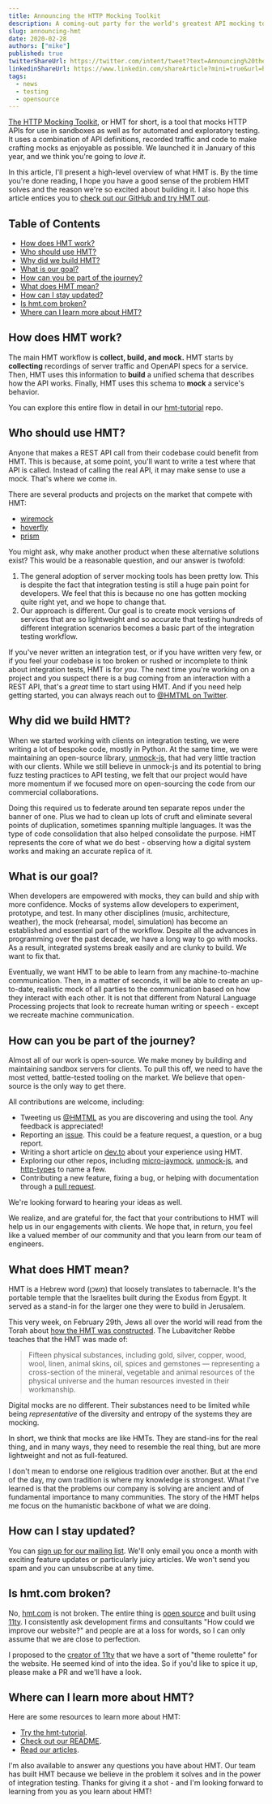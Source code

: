 ```yaml
---
title: Announcing the HTTP Mocking Toolkit
description: A coming-out party for the world's greatest API mocking tool that no one has ever heard of. Yet.
slug: announcing-hmt
date: 2020-02-28
authors: ["mike"]
published: true
twitterShareUrl: https://twitter.com/intent/tweet?text=Announcing%20the%20HTTP%20Mocking%20Toolkit%20via%20%40meeshkan%20https%3A%2F%2Fmeeshkan.com%2Fblog%2Fannouncing-hmt%2F
linkedinShareUrl: https://www.linkedin.com/shareArticle?mini=true&url=https%3A%2F%2Fmeeshkan.com%2Fblog%2Fannouncing-hmt%2F&source=Meeshkan
tags:
  - news
  - testing
  - opensource
---
```


[The HTTP Mocking Toolkit](https://github.com/meeshkan/hmt), or HMT for short, is a tool that mocks HTTP APIs for use in sandboxes as well as for automated and exploratory testing. It uses a combination of API definitions, recorded traffic and code to make crafting mocks as enjoyable as possible. We launched it in January of this year, and we think you're going to _love it_.

In this article, I'll present a high-level overview of what HMT is. By the time you're done reading, I hope you have a good sense of the problem HMT solves and the reason we're so excited about building it. I also hope this article entices you to [check out our GitHub and try HMT out](https://github.com/meeshkan/hmt).

## Table of Contents

- [How does HMT work?](#how-does-hmt-work)
- [Who should use HMT?](#who-should-use-hmt)
- [Why did we build HMT?](#why-did-we-build-hmt)
- [What is our goal?](#what-is-our-goal)
- [How can you be part of the journey?](#how-can-you-be-part-of-the-journey)
- [What does HMT mean?](#what-does-hmt-mean)
- [How can I stay updated?](#how-can-i-stay-updated)
- [Is hmt.com broken?](#is-hmtcom-broken)
- [Where can I learn more about HMT?](#where-can-i-learn-more-about-hmt)

## How does HMT work?

The main HMT workflow is **collect, build, and mock.** HMT starts by **collecting** recordings of server traffic and OpenAPI specs for a service. Then, HMT uses this information to **build** a unified schema that describes how the API works. Finally, HMT uses this schema to **mock** a service's behavior.

You can explore this entire flow in detail in our [hmt-tutorial](https://github.com/meeshkan/hmt-tutorial) repo.

## Who should use HMT?

Anyone that makes a REST API call from their codebase could benefit from HMT. This is because, at some point, you'll want to write a test where that API is called. Instead of calling the real API, it may make sense to use a mock. That's where we come in.

There are several products and projects on the market that compete with HMT:

- [wiremock](https://github.com/tomakehurst/wiremock)
- [hoverfly](https://github.com/SpectoLabs/hoverfly)
- [prism](https://github.com/stoplightio/prism)

You might ask, why make another product when these alternative solutions exist? This would be a reasonable question, and our answer is twofold:

1. The general adoption of server mocking tools has been pretty low. This is despite the fact that integration testing is still a huge pain point for developers. We feel that this is because no one has gotten mocking quite right yet, and we hope to change that.
1. Our approach is different. Our goal is to create mock versions of services that are so lightweight and so accurate that testing hundreds of different integration scenarios becomes a basic part of the integration testing workflow.

If you've never written an integration test, or if you have written very few, or if you feel your codebase is too broken or rushed or incomplete to think about integration tests, HMT is for _you_. The next time you're working on a project and you suspect there is a bug coming from an interaction with a REST API, that's a _great_ time to start using HMT. And if you need help getting started, you can always reach out to [@HMTML on Twitter](https://twitter.com/HMTML).

## Why did we build HMT?

When we started working with clients on integration testing, we were writing a lot of bespoke code, mostly in Python. At the same time, we were maintaining an open-source library, [unmock-js](https://github.com/meeshkan/unmock.js), that had very little traction with our clients. While we still believe in unmock-js and its potential to bring fuzz testing practices to API testing, we felt that our project would have more momentum if we focused more on open-sourcing the code from our commercial collaborations.

Doing this required us to federate around ten separate repos under the banner of one. Plus we had to clean up lots of cruft and eliminate several points of duplication, sometimes spanning multiple languages. It was the type of code consolidation that also helped consolidate the purpose. HMT represents the core of what we do best - observing how a digital system works and making an accurate replica of it.

## What is our goal?

When developers are empowered with mocks, they can build and ship with more confidence. Mocks of systems allow developers to experiment, prototype, and test. In many other disciplines (music, architecture, weather), the mock (rehearsal, model, simulation) has become an established and essential part of the workflow. Despite all the advances in programming over the past decade, we have a long way to go with mocks. As a result, integrated systems break easily and are clunky to build. We want to fix that.

Eventually, we want HMT to be able to learn from any machine-to-machine communication. Then, in a matter of seconds, it will be able to create an up-to-date, realistic mock of all parties to the communication based on how they interact with each other. It is not that different from Natural Language Processing projects that look to recreate human writing or speech - except we recreate machine communication.

## How can you be part of the journey?

Almost all of our work is open-source. We make money by building and maintaining sandbox servers for clients. To pull this off, we need to have the most vetted, battle-tested tooling on the market. We believe that open-source is the only way to get there.

All contributions are welcome, including:

- Tweeting us [@HMTML](https://twitter.com/HMTML) as you are discovering and using the tool. Any feedback is appreciated!
- Reporting an [issue](https://github.com/meeshkan/hmt/issues). This could be a feature request, a question, or a bug report.
- Writing a short article on [dev.to](https://dev.to) about your experience using HMT.
- Exploring our other repos, including [micro-jaymock](https://github.com/meeshkan/micro-jaymock), [unmock-js](https://github.com/meeshkan/unmock-js), and [http-types](https://github.com/meeshkan/http-types) to name a few.
- Contributing a new feature, fixing a bug, or helping with documentation through a [pull request](https://github.com/meeshkan/hmt/pulls).

We're looking forward to hearing your ideas as well.

We realize, and are grateful for, the fact that your contributions to HMT will help us in our engagements with clients. We hope that, in return, you feel like a valued member of our community and that you learn from our team of engineers.

## What does HMT mean?

HMT is a Hebrew word (משכן) that loosely translates to tabernacle. It's the portable temple that the Israelites built during the Exodus from Egypt. It served as a stand-in for the larger one they were to build in Jerusalem.

This very week, on February 29th, Jews all over the world will read from the Torah about [how the HMT was constructed](https://www.chabad.org/parshah/article_cdo/aid/1314/jewish/Anatomy-of-a-Dwelling.htm). The Lubavitcher Rebbe teaches that the HMT was made of:

> Fifteen physical substances, including gold, silver, copper, wood, wool, linen, animal skins, oil, spices and gemstones — representing a cross-section of the mineral, vegetable and animal resources of the physical universe and the human resources invested in their workmanship.

Digital mocks are no different. Their substances need to be limited while being _representative_ of the diversity and entropy of the systems they are mocking.

In short, we think that mocks are like HMTs. They are stand-ins for the real thing, and in many ways, they need to resemble the real thing, but are more lightweight and not as full-featured.

I don't mean to endorse one religious tradition over another. But at the end of the day, my own tradition is where my knowledge is strongest. What I've learned is that the problems our company is solving are ancient and of fundamental importance to many communities. The story of the HMT helps me focus on the humanistic backbone of what we are doing.

## How can I stay updated?

You can [sign up for our mailing list](https://www.subscribepage.com/hmt). We'll only email you once a month with exciting feature updates or particularly juicy articles. We won't send you spam and you can unsubscribe at any time.

## Is hmt.com broken?

No, [hmt.com](https://hmt.com) is not broken. The entire thing is [open source](https://github.com/meeshkan/worlds-greatest-website) and built using [11ty](https://github.com/eleventy/11ty). I consistently ask development firms and consultants "How could we improve our website?" and people are at a loss for words, so I can only assume that we are close to perfection.

I proposed to the [creator of 11ty](https://twitter.com/HMTML/status/1230120931101679617) that we have a sort of "theme roulette" for the website. He seemed kind of into the idea. So if you'd like to spice it up, please make a PR and we'll have a look.

## Where can I learn more about HMT?

Here are some resources to learn more about HMT:

- [Try the hmt-tutorial](https://github.com/meeshkan/hmt-tutorial).
- [Check out our README](https://github.com/meeshkan/hmt).
- [Read our articles](https://dev.to/hmt).

I'm also available to answer any questions you have about HMT. Our team has built HMT because we believe in the problem it solves and in the power of integration testing. Thanks for giving it a shot - and I'm looking forward to learning from you as you learn about HMT!
